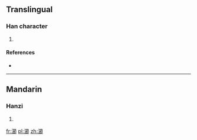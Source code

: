 ==Translingual==

===Han character===
{{Han char|rn=85|rad=水|as=15|sn=18|four=38127|canj=EHAL}}

# {{defn|Han|sort=水15}}

====References====
* {{Han ref|kx=0658.260|dkj=18583|dj=1068.220|hdz=31759.040|uh=7004|ud=28676|bh=E9F6|bd=59894}}

----

==Mandarin==

===Hanzi===
{{cmn-hanzi|pin=[[jié]] ([[jie2]])|wg=chieh<sup>2</sup>}}

# {{defn|lang=cmn|sort=水15}}

[[fr:瀄]]
[[pl:瀄]]
[[zh:瀄]]